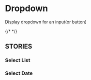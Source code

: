 

<Meta of={DropdownStories} />
<style>{`
  #story--dropdown--primary.sb-story { min-height: 200px; }
  #story--dropdown--select-list.sb-story { min-height: 200px; }
  #story--dropdown--select-date.sb-story { min-height: 300px; }
`}</style>

# Dropdown

Display dropdown for an input(or button)

<Canvas of={DropdownStories.Primary}/>

{/* <Controls /> */}

<h2 className="h6 sb-unstyled fw-light">STORIES</h2>

### Select List 
<Canvas of={DropdownStories.SelectList}/>

### Select Date
<Canvas of={DropdownStories.SelectDate}/>